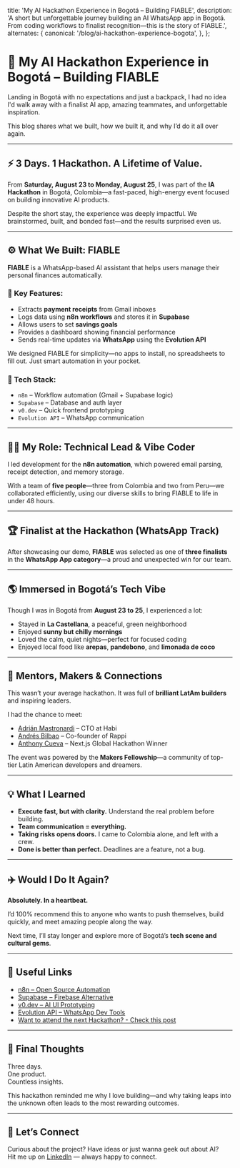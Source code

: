   title: 'My AI Hackathon Experience in Bogotá – Building FIABLE',
  description:
    'A short but unforgettable journey building an AI WhatsApp app in Bogotá. From coding workflows to finalist recognition—this is the story of FIABLE.',
  alternates: {
    canonical: '/blog/ai-hackathon-experience-bogota',
  },
};

<Cover
  src="https://res.cloudinary.com/dncjapapu/image/upload/v1756779334/cover2_qmw7kk.jpg"
  alt="Hackathon team in Bogotá standing in front of the event screen"
  size="blog"
  height="500px"
/>

# 🚀 My AI Hackathon Experience in Bogotá – Building FIABLE

Landing in Bogotá with no expectations and just a backpack, I had no idea I'd walk away with a finalist AI app, amazing teammates, and unforgettable inspiration.

This blog shares what we built, how we built it, and why I’d do it all over again.

---

## ⚡ 3 Days. 1 Hackathon. A Lifetime of Value.

From **Saturday, August 23 to Monday, August 25**, I was part of the **IA Hackathon** in Bogotá, Colombia—a fast-paced, high-energy event focused on building innovative AI products.

<Cover
  src="https://res.cloudinary.com/dncjapapu/image/upload/v1756779337/IMG_1177_h94l2e.jpg"
  alt="Hackathon participants on Day 1 in Bogotá"
  caption="Day 1 – meeting fellow builders and soaking in the vibe"
  size="blog"
  height="600px"
/>

Despite the short stay, the experience was deeply impactful. We brainstormed, built, and bonded fast—and the results surprised even us.

---

## ⚙️ What We Built: FIABLE

**FIABLE** is a WhatsApp-based AI assistant that helps users manage their personal finances automatically.

### 🔑 Key Features:
- Extracts **payment receipts** from Gmail inboxes
- Logs data using **n8n workflows** and stores it in **Supabase**
- Allows users to set **savings goals**
- Provides a dashboard showing financial performance
- Sends real-time updates via **WhatsApp** using the **Evolution API**

We designed FIABLE for simplicity—no apps to install, no spreadsheets to fill out. Just smart automation in your pocket.

### 🧰 Tech Stack:
- `n8n` – Workflow automation (Gmail + Supabase logic)
- `Supabase` – Database and auth layer
- `v0.dev` – Quick frontend prototyping
- `Evolution API` – WhatsApp communication

---

## 👨‍💻 My Role: Technical Lead & Vibe Coder

I led development for the **n8n automation**, which powered email parsing, receipt detection, and memory storage.

<Cover
  src="https://res.cloudinary.com/dncjapapu/image/upload/v1756779335/IMG_1178_tihlms.jpg"
  alt="FIABLE team at the AI Hackathon in Bogotá"
  caption="The dream team behind FIABLE – talented minds from Colombia and Peru"
  size="blog"
  height="600px"
/>

With a team of **five people**—three from Colombia and two from Peru—we collaborated efficiently, using our diverse skills to bring FIABLE to life in under 48 hours.

---

## 🏆 Finalist at the Hackathon (WhatsApp Track)

After showcasing our demo, **FIABLE** was selected as one of **three finalists** in the **WhatsApp App category**—a proud and unexpected win for our team.

<Cover
  src="https://res.cloudinary.com/dncjapapu/image/upload/v1756779336/IMG_1180_xuzwxa.jpg"
  alt="Screenshot showing FIABLE listed as a finalist in the WhatsApp App track"
  caption="🚀 FIABLE recognized as a finalist at the IA Hackathon – WhatsApp App Track"
  size="blog"
  height="600px"
/>

---

## 🌎 Immersed in Bogotá’s Tech Vibe

Though I was in Bogotá from **August 23 to 25**, I experienced a lot:

- Stayed in **La Castellana**, a peaceful, green neighborhood
- Enjoyed **sunny but chilly mornings**
- Loved the calm, quiet nights—perfect for focused coding
- Enjoyed local food like **arepas**, **pandebono**, and **limonada de coco**

<Cover
  src="https://res.cloudinary.com/dncjapapu/image/upload/v1756779336/IMG_1150_wxp9qb.jpg"
  alt="View of Bogotá city, cerros and buildings"
  caption="Bogotá from my perspective – chilly mornings, green hills, and quiet nights"
  size="blog"
  height="600px"
/>

---

## 💬 Mentors, Makers & Connections

This wasn’t your average hackathon. It was full of **brilliant LatAm builders** and inspiring leaders.

I had the chance to meet:
- [Adrián Mastronardi](https://www.linkedin.com/in/amastronardi/) – CTO at Habi  
- [Andrés Bilbao](https://www.linkedin.com/in/ahbilbao/) – Co-founder of Rappi  
- [Anthony Cueva](https://www.linkedin.com/in/cuevaio/) – Next.js Global Hackathon Winner

The event was powered by the **Makers Fellowship**—a community of top-tier Latin American developers and dreamers.

---

## 💡 What I Learned

- **Execute fast, but with clarity.** Understand the real problem before building.
- **Team communication = everything.**
- **Taking risks opens doors.** I came to Colombia alone, and left with a crew.
- **Done is better than perfect.** Deadlines are a feature, not a bug.

---

## ✈️ Would I Do It Again?

**Absolutely. In a heartbeat.**

I’d 100% recommend this to anyone who wants to push themselves, build quickly, and meet amazing people along the way.

Next time, I’ll stay longer and explore more of Bogotá’s **tech scene and cultural gems**.

---

## 🔗 Useful Links

- [n8n – Open Source Automation](https://n8n.io/)
- [Supabase – Firebase Alternative](https://supabase.com/)
- [v0.dev – AI UI Prototyping](https://v0.dev/)
- [Evolution API – WhatsApp Dev Tools](https://doc.evolution-api.com/v1/en/get-started/introduction)
- [Want to attend the next Hackathon? - Check this post](https://www.linkedin.com/posts/ahbilbao_qu%C3%A9-emoci%C3%B3n-ver-tanta-gente-construyendo-activity-7365740329544687617-Oys5?utm_source=share&utm_medium=member_desktop&rcm=ACoAACcQ7moBAaUB_uwiTDZfUhn8CxDS9RMmQ3c)

---

## 🧠 Final Thoughts

Three days.  
One product.  
Countless insights.

This hackathon reminded me why I love building—and why taking leaps into the unknown often leads to the most rewarding outcomes.

<Cover
  src="https://res.cloudinary.com/dncjapapu/image/upload/v1756779336/IMG_1152_vnxicb.jpg"
  alt="Poster from Colombia Tech Fest saying 'NADIE OLVIDA LA PRIMERA VEZ'"
  caption="A perfect sign of the unforgettable experience that was about to begin."
  size="blog"
  height="600px"
/>

---

## 🤝 Let’s Connect

Curious about the project? Have ideas or just wanna geek out about AI?  
Hit me up on [LinkedIn](https://www.linkedin.com/in/juan-montreuil-6b65ba163/) — always happy to connect.
